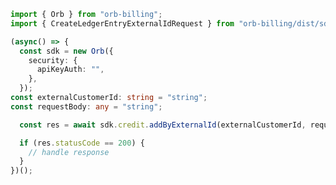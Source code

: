```typescript CreateLedgerEntryExternalId.ts
import { Orb } from "orb-billing";
import { CreateLedgerEntryExternalIdRequest } from "orb-billing/dist/sdk/models/operations";

(async() => {
  const sdk = new Orb({
    security: {
      apiKeyAuth: "",
    },
  });
const externalCustomerId: string = "string";
const requestBody: any = "string";

  const res = await sdk.credit.addByExternalId(externalCustomerId, requestBody);

  if (res.statusCode == 200) {
    // handle response
  }
})();
```
